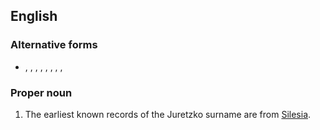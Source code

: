 ==English==

===Alternative forms===
* {{l|en|Juretzka}}, {{l|en|Juretzki}}, {{l|en|Joretzko}}, {{l|en|Joreczka}}, {{l|en|Jureczko}}, {{l|en|Juretschko}}, {{l|en|Jureczka}}, {{l|en|Jureczki}}, {{l|en|Jurecsko}}

===Proper noun===
{{en-proper noun}}

# {{surname}} The earliest known records of the Juretzko surname are from [[Silesia]].